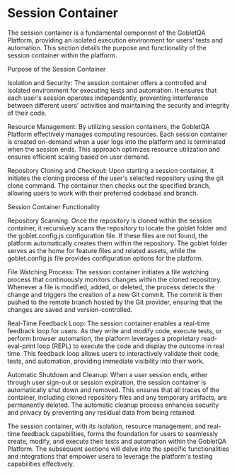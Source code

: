 # Session Container


The session container is a fundamental component of the GobletQA Platform, providing an isolated execution environment for users' tests and automation. This section details the purpose and functionality of the session container within the platform.

Purpose of the Session Container

Isolation and Security: The session container offers a controlled and isolated environment for executing tests and automation. It ensures that each user's session operates independently, preventing interference between different users' activities and maintaining the security and integrity of their code.

Resource Management: By utilizing session containers, the GobletQA Platform effectively manages computing resources. Each session container is created on-demand when a user logs into the platform and is terminated when the session ends. This approach optimizes resource utilization and ensures efficient scaling based on user demand.

Repository Cloning and Checkout: Upon starting a session container, it initiates the cloning process of the user's selected repository using the git clone command. The container then checks out the specified branch, allowing users to work with their preferred codebase and branch.

Session Container Functionality

Repository Scanning: Once the repository is cloned within the session container, it recursively scans the repository to locate the goblet folder and the goblet.config.js configuration file. If these files are not found, the platform automatically creates them within the repository. The goblet folder serves as the home for feature files and related assets, while the goblet.config.js file provides configuration options for the platform.

File Watching Process: The session container initiates a file watching process that continuously monitors changes within the cloned repository. Whenever a file is modified, added, or deleted, the process detects the change and triggers the creation of a new Git commit. The commit is then pushed to the remote branch hosted by the Git provider, ensuring that the changes are saved and version-controlled.

Real-Time Feedback Loop: The session container enables a real-time feedback loop for users. As they write and modify code, execute tests, or perform browser automation, the platform leverages a proprietary read-eval-print loop (REPL) to execute the code and display the outcome in real time. This feedback loop allows users to interactively validate their code, tests, and automation, providing immediate visibility into their work.

Automatic Shutdown and Cleanup: When a user session ends, either through user sign-out or session expiration, the session container is automatically shut down and removed. This ensures that all traces of the container, including cloned repository files and any temporary artifacts, are permanently deleted. The automatic cleanup process enhances security and privacy by preventing any residual data from being retained.

The session container, with its isolation, resource management, and real-time feedback capabilities, forms the foundation for users to seamlessly create, modify, and execute their tests and automation within the GobletQA Platform. The subsequent sections will delve into the specific functionalities and integrations that empower users to leverage the platform's testing capabilities effectively.